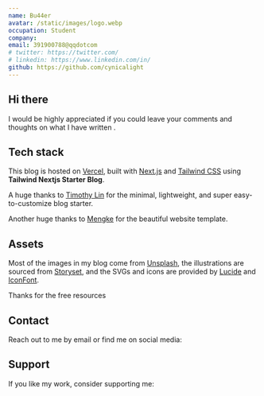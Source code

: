```yaml
---
name: Bu44er
avatar: /static/images/logo.webp
occupation: Student
company:
email: 391900788@qqdotcom
# twitter: https://twitter.com/
# linkedin: https://www.linkedin.com/in/
github: https://github.com/cynicalight
---
```


## Hi there <Twemoji emoji="waving-hand" />

I would be highly appreciated if you could leave your comments and thoughts on what I have written <Twemoji emoji="clinking-beer-mugs" />.

## Tech stack

This blog is hosted on [Vercel](https://vercel.com/), built with [Next.js](https://nextjs.org/) and [Tailwind CSS](https://tailwindcss.com/) using **Tailwind Nextjs Starter Blog**.

A huge thanks to [Timothy Lin](https://twitter.com/timlrxx) for the minimal, lightweight, and super easy-to-customize blog starter.

Another huge thanks to [Mengke](https://www.mengke.me/) for the beautiful website template.

## Assets

Most of the images in my blog come from [Unsplash](https://unsplash.com/), the illustrations are sourced from [Storyset](https://storyset.com/), and the SVGs and icons are provided by [Lucide](https://lucide.dev/icons/) and [IconFont](https://www.iconfont.cn/).

Thanks for the free resources <Twemoji emoji="folded-hands" />

## Contact

Reach out to me by email or find me on social media:

<SocialAccounts />

## Support

If you like my work, consider supporting me:

<SupportMe />
